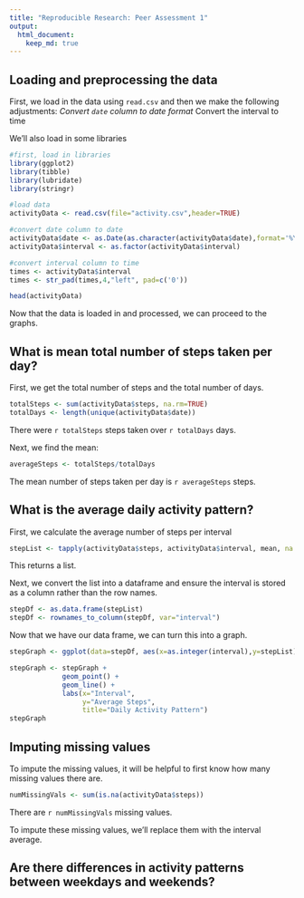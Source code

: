```yaml
---
title: "Reproducible Research: Peer Assessment 1"
output: 
  html_document:
    keep_md: true
---
```


## Loading and preprocessing the data
First, we load in the data using `read.csv` and then we make the following adjustments:
*Convert `date` column to date format
*Convert the interval to time

We'll also load in some libraries

```r
#first, load in libraries
library(ggplot2)
library(tibble)
library(lubridate)
library(stringr)

#load data
activityData <- read.csv(file="activity.csv",header=TRUE)

#convert date column to date
activityData$date <- as.Date(as.character(activityData$date),format='%Y-%m-%d')
activityData$interval <- as.factor(activityData$interval)

#convert interval column to time
times <- activityData$interval
times <- str_pad(times,4,"left", pad=c('0'))

head(activityData)


```

Now that the data is loaded in and processed, we can proceed to the graphs.


## What is mean total number of steps taken per day?

First, we get the total number of steps and the total number of days.
```r
totalSteps <- sum(activityData$steps, na.rm=TRUE)
totalDays <- length(unique(activityData$date))
```
There were `r totalSteps` steps taken over `r totalDays` days.

Next, we find the mean:

```r
averageSteps <- totalSteps/totalDays
```
The mean number of steps taken per day is `r averageSteps` steps.


## What is the average daily activity pattern?

First, we calculate the average number of steps per interval
```r
stepList <- tapply(activityData$steps, activityData$interval, mean, na.rm=TRUE)
```
This returns a list.

Next, we convert the list into a dataframe and ensure the interval is stored as a column rather than the row names.
```r
stepDf <- as.data.frame(stepList)
stepDf <- rownames_to_column(stepDf, var="interval")
```

Now that we have our data frame, we can turn this into a graph.

```r
stepGraph <- ggplot(data=stepDf, aes(x=as.integer(interval),y=stepList))

stepGraph <- stepGraph +
             geom_point() +
             geom_line() +
             labs(x="Interval",
                  y="Average Steps",
                  title="Daily Activity Pattern")
stepGraph

```


## Imputing missing values

To impute the missing values, it will be helpful to first know how many missing values there are.
```r
numMissingVals <- sum(is.na(activityData$steps))
```

There are `r numMissingVals` missing values. 

To impute these missing values, we'll replace them with the interval average.

## Are there differences in activity patterns between weekdays and weekends?
